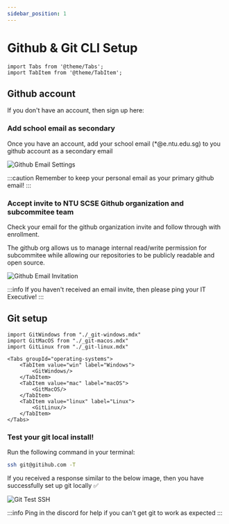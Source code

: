 ```yaml
---
sidebar_position: 1
---
```


# Github & Git CLI Setup

```mdx-code-block
import Tabs from '@theme/Tabs';
import TabItem from '@theme/TabItem';
```

## Github account

If you don't have an account, then sign up here:

### Add school email as secondary

Once you have an account, add your school email (*@e.ntu.edu.sg) to you
github account as a secondary email

![Github Email Settings](./img/github_email_settings.png)

:::caution
Remember to keep your personal email as your primary github email!
:::

### Accept invite to NTU SCSE Github organization and subcommitee team

Check your email for the github organization invite and follow through with enrollment.

The github org allows us to manage internal read/write permission for subcommitee while allowing our
repositories to be publicly readable and open source.

![Github Email Invitation](./img/github_email_invitation.png)


:::info
If you haven't received an email invite, then please ping your IT Executive!
:::

## Git setup

```mdx-code-block
import GitWindows from "./_git-windows.mdx"
import GitMacOS from "./_git-macos.mdx"
import GitLinux from "./_git-linux.mdx"

<Tabs groupId="operating-systems">
    <TabItem value="win" label="Windows">
        <GitWindows/>
    </TabItem>
    <TabItem value="mac" label="macOS">
        <GitMacOS/>
    </TabItem>
    <TabItem value="linux" label="Linux">
        <GitLinux/>
    </TabItem>
</Tabs>
```

### Test your git local install!

Run the following command in your terminal:

```bash
ssh git@gitihub.com -T
```

If you received a response similar to the below image, then you have successfully set up git locally ✅

![Git Test SSH](./img/git_test_ssh.png)

:::info
Ping in the discord for help if you can't get git to work as expected
:::




